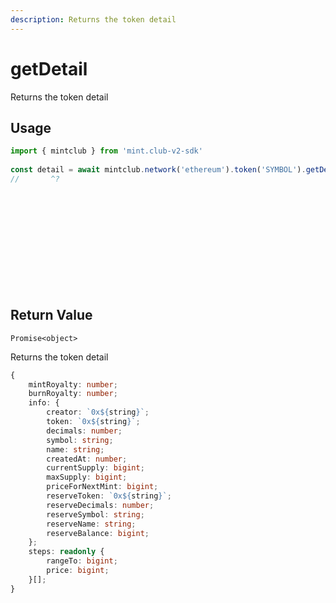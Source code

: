 ```yaml
---
description: Returns the token detail
---
```


# getDetail 

Returns the token detail

## Usage

```ts twoslash [example.ts]
import { mintclub } from 'mint.club-v2-sdk'
 
const detail = await mintclub.network('ethereum').token('SYMBOL').getDetail()
//       ^?














```

## Return Value

`Promise<object>`

Returns the token detail

```ts
{
    mintRoyalty: number;
    burnRoyalty: number;
    info: {
        creator: `0x${string}`;
        token: `0x${string}`;
        decimals: number;
        symbol: string;
        name: string;
        createdAt: number;
        currentSupply: bigint;
        maxSupply: bigint;
        priceForNextMint: bigint;
        reserveToken: `0x${string}`;
        reserveDecimals: number;
        reserveSymbol: string;
        reserveName: string;
        reserveBalance: bigint;
    };
    steps: readonly {
		rangeTo: bigint;
		price: bigint;
    }[];
}
```